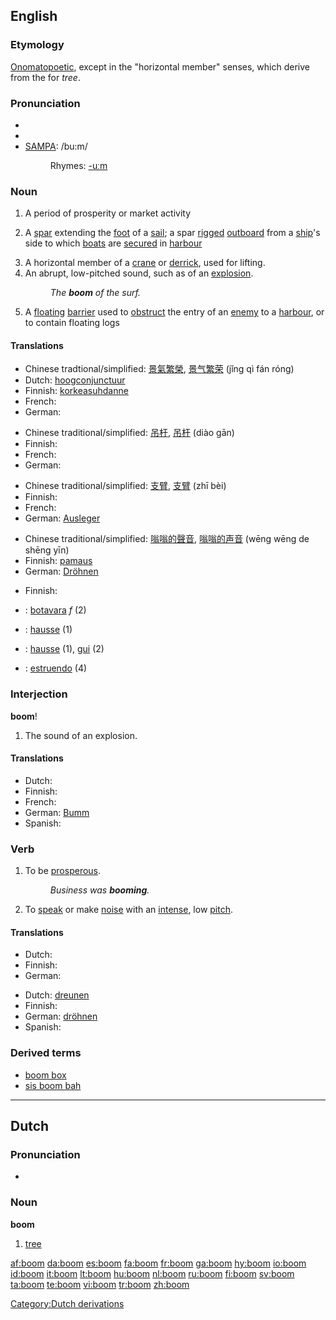 {{see|Boom}}
{{wikipedia|dab=boom}}
==English==

===Etymology===
[[onomatopoetic|Onomatopoetic]], except in the "horizontal member" senses, which derive from the {{D.}} for ''tree''.

===Pronunciation===
* {{enPR|boo͞m}}
* {{IPA|/buːm/}}
* [[w:SAMPA|SAMPA]]: /bu:m/
*: Rhymes: [[Rhymes:English:-uːm|-uːm]]

===Noun===
{{en-noun}}

# A period of prosperity or market activity
# {{nautical}} A [[spar]] extending the [[foot]] of a [[sail]]; a spar [[rigged]] [[outboard]] from a [[ship]]'s side to which [[boat]]s are [[secured]] in [[harbour]]
# A horizontal member of a [[crane]] or [[derrick]], used for lifting.
# An abrupt, low-pitched sound, such as of an [[explosion]].
#: ''The '''boom''' of the surf.''
# A [[floating]] [[barrier]] used to [[obstruct]] the entry of an [[enemy]] to a [[harbour]], or to contain floating logs

====Translations====
{{trans-top|period of prosperity}}
* Chinese tradtional/simplified: [[景氣繁榮]], [[景气繁荣]] (jǐng qì fán róng)
* Dutch: [[hoogconjunctuur]]
* Finnish: [[korkeasuhdanne]]
* French: {{t+|fr|boom|m}}
* German: {{t+|de|Aufschwung|m}}
{{trans-mid}}
{{trans-bottom}}

{{trans-top|spar extending the foot of a sail}}
* Chinese traditional/simplified: [[吊杆]], [[吊杆]] (diào gān)
* Finnish: {{t-|fi|puomi}}
* French: {{t+|fr|bôme|f}}
* German: {{t+|de|Baum|m}}
{{trans-mid}}
{{trans-bottom}}

{{trans-top|horizontal member of a crane}}
* Chinese traditional/simplified: [[支臂]], [[支臂]] (zhī bèi)
* Finnish: {{t-|fi|puomi}}
* French: {{t+|fr|mat|m}}
* German: [[Ausleger]] {{m}}
{{trans-mid}}
{{trans-bottom}}

{{trans-top|abrupt, low-pitched sound}}
* Chinese traditional/simplified: [[嗡嗡的聲音]], [[嗡嗡的声音]] (wēng wēng de shēng yīn)
* Finnish: [[pamaus]]
* German: [[Dröhnen]] {{m}}
{{trans-mid}}
{{trans-bottom}}

{{trans-top|floating barrier across a harbour entrance}}
* Finnish: {{t-|fi|puomi}}
{{trans-mid}}
{{trans-bottom}}

{{checktrans}}
{{trans-top|translations to be checked}}
* {{ttbc|Catalan}}: [[botavara]] ''f'' (2)
* {{ttbc|Dutch}}: [[hausse]] (1)
* {{ttbc|French}}: [[hausse]] (1), [[gui]] (2)
* {{ttbc|Spanish}}: [[estruendo]] (4)
{{trans-bottom}}

===Interjection===
'''boom'''!

# The sound of an explosion.

====Translations====
{{trans-top|sound of explosion}}
* Dutch: {{t-|nl|boem}}
* Finnish: {{t-|fi|pum}}
* French: {{t+|fr|boum}}
* German: [[Bumm]]
* Spanish: {{t-|es|pum}}
{{trans-mid}}
{{trans-bottom}}

===Verb===
{{en-verb}}

# {{intransitive}} To be [[prosperous]].
#: ''Business was '''booming'''.''
# {{intransitive}} To [[speak]] or make [[noise]] with an [[intense]], low [[pitch]].

====Translations====
{{trans-top|to be prosperous}}
* Dutch: {{t+|nl|bloeien}}
* Finnish: {{t-|fi|kukoistaa}}
* German: {{t+|de|blühen}}
{{trans-mid}}
{{trans-bottom}}

{{trans-top|to speak with low pitch}}
* Dutch: [[dreunen]]
* Finnish: {{t-|fi|jyristä}}
* German: [[dröhnen]]
* Spanish: {{t-|es|retumbar}}
{{trans-mid}}
{{trans-bottom}}

===Derived terms===
* [[boom box]]
* [[sis boom bah]]

----

==Dutch==

===Pronunciation===
*{{audio|Nl-boom.ogg|audio}}

===Noun===
'''boom''' {{m}}

# [[tree]]

[[Category:Dutch derivations]]

[[af:boom]]
[[da:boom]]
[[es:boom]]
[[fa:boom]]
[[fr:boom]]
[[ga:boom]]
[[hy:boom]]
[[io:boom]]
[[id:boom]]
[[it:boom]]
[[lt:boom]]
[[hu:boom]]
[[nl:boom]]
[[ru:boom]]
[[fi:boom]]
[[sv:boom]]
[[ta:boom]]
[[te:boom]]
[[vi:boom]]
[[tr:boom]]
[[zh:boom]]